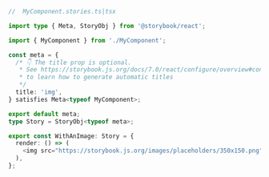 ```ts
//  MyComponent.stories.ts|tsx

import type { Meta, StoryObj } from '@storybook/react';

import { MyComponent } from './MyComponent';

const meta = {
  /* 👇 The title prop is optional.
   * See https://storybook.js.org/docs/7.0/react/configure/overview#configure-story-loading
   * to learn how to generate automatic titles
   */
  title: 'img',
} satisfies Meta<typeof MyComponent>;

export default meta;
type Story = StoryObj<typeof meta>;

export const WithAnImage: Story = {
  render: () => (
    <img src="https://storybook.js.org/images/placeholders/350x150.png" alt="My CDN placeholder" />
  ),
};
```
